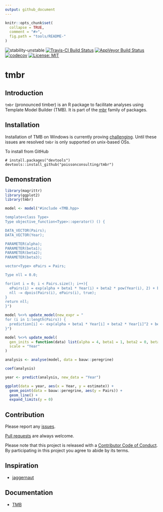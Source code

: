 ```yaml
---
output: github_document
---
```


<!-- README.md is generated from README.Rmd. Please edit that file -->

```r
knitr::opts_chunk$set(
  collapse = TRUE,
  comment = "#>",
  fig.path = "tools/README-"
)
```

![stability-unstable](https://img.shields.io/badge/stability-unstable-yellow.svg)
[![Travis-CI Build Status](https://travis-ci.org/poissonconsulting/tmbr.svg?branch=master)](https://travis-ci.org/poissonconsulting/tmbr)
[![AppVeyor Build Status](https://ci.appveyor.com/api/projects/status/github/poissonconsulting/tmbr?branch=master&svg=true)](https://ci.appveyor.com/project/poissonconsulting/tmbr)
[![codecov](https://codecov.io/gh/poissonconsulting/tmbr/branch/master/graph/badge.svg)](https://codecov.io/gh/poissonconsulting/tmbr)
[![License: MIT](https://img.shields.io/badge/License-MIT-blue.svg)](https://opensource.org/licenses/MIT)

# tmbr

## Introduction

`tmbr` (pronounced timber) is an R package to facilitate analyses using Template Model Builder (TMB).
It is part of the [mbr](https://github.com/poissonconsulting/mbr) family of packages.

## Installation

Installation of TMB on Windows is currently proving [challenging](https://github.com/James-Thorson/2016_Spatio-temporal_models/issues/7).
Until these issues are resolved `tmbr` is only supported on unix-based OSs.

To install from GitHub
```
# install.packages("devtools")
devtools::install_github("poissonconsulting/tmbr")
```

## Demonstration

```r
library(magrittr)
library(ggplot2)
library(tmbr)
```

```r
model <- model("#include <TMB.hpp>

template<class Type>
Type objective_function<Type>::operator() () {

DATA_VECTOR(Pairs);
DATA_VECTOR(Year);

PARAMETER(alpha);
PARAMETER(beta1);
PARAMETER(beta2);
PARAMETER(beta3);

vector<Type> ePairs = Pairs;

Type nll = 0.0;

for(int i = 0; i < Pairs.size(); i++){
  ePairs(i) = exp(alpha + beta1 * Year(i) + beta2 * pow(Year(i), 2) + beta3 * pow(Year(i), 3));
  nll -= dpois(Pairs(i), ePairs(i), true);
}
return nll;
}")

model %<>% update_model(new_expr = "
for (i in 1:length(Pairs)) {
  prediction[i] <- exp(alpha + beta1 * Year[i] + beta2 * Year[i]^2 + beta3 * Year[i]^3)
}")

model %<>% update_model(
  gen_inits = function(data) list(alpha = 4, beta1 = 1, beta2 = 0, beta3 = 0),
  scale = "Year"
)

analysis <- analyse(model, data = bauw::peregrine)

coef(analysis)
```

```r
year <- predict(analysis, new_data = "Year")

ggplot(data = year, aes(x = Year, y = estimate)) +
  geom_point(data = bauw::peregrine, aes(y = Pairs)) +
  geom_line() +
  expand_limits(y = 0)
```

## Contribution

Please report any [issues](https://github.com/poissonconsulting/tmbr/issues).

[Pull requests](https://github.com/poissonconsulting/tmbr/pulls) are always welcome.

Please note that this project is released with a [Contributor Code of Conduct](CONDUCT.md). By participating in this project you agree to abide by its terms.

## Inspiration

- [jaggernaut](https://github.com/poissonconsulting/jaggernaut)

## Documentation

- [TMB](https://github.com/kaskr/adcomp)
